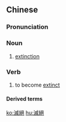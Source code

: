 {{also|灭绝}}
==Chinese==
{{zh-forms|s=灭绝}}

===Pronunciation===
{{zh-pron
|m=mièjué
|c=mit6 zyut6
|h=pfs=me̍t-chhie̍t
|mn=bia̍t-choa̍t
|cat=n,v
}}

===Noun===
{{zh-noun}}

# [[extinction]]

===Verb===
{{zh-verb}}

# to become [[extinct]]

====Derived terms====
{{zh-der|種族滅絕}}

[[ko:滅絕]]
[[hu:滅絕]]